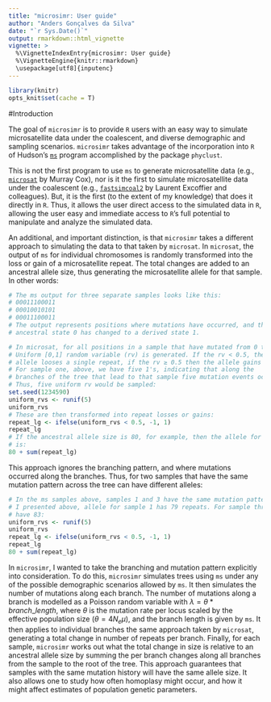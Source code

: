 ```yaml
---
title: "microsimr: User guide"
author: "Anders Gonçalves da Silva"
date: "`r Sys.Date()`"
output: rmarkdown::html_vignette
vignette: >
  %\VignetteIndexEntry{microsimr: User guide}
  %\VignetteEngine{knitr::rmarkdown}
  \usepackage[utf8]{inputenc}
---
```


```r
library(knitr)
opts_knit$set(cache = T)
```

#Introduction

The goal of `microsimr` is to provide `R` users with an easy way to simulate
microsatellite data under the coalescent, and diverse demographic and sampling
scenarios. `microsimr` takes advantage of the incorporation into `R` of Hudson's
[`ms`](http://home.uchicago.edu/rhudson1/source/mksamples.html) program 
accomplished by the package `phyclust`.

This is not the first program to use `ms` to generate microsatellite data (e.g., 
[`microsat`](massey.genomicus.com/software.htm) by Murray Cox), nor
is it the first to simulate microsatellite data under the coalescent (e.g., 
[`fastsimcoal2`](http://cmpg.unibe.ch/software/fastsimcoal2/) by Laurent Excoffier
and colleagues). But, it is the first (to the extent of my knowledge) that does 
it directly in `R`. Thus, it allows the user direct access to the simulated data
in `R`, allowing the user easy and immediate access to `R`'s full potential to 
manipulate and analyze the simulated data.

An additional, and important distinction, is that `microsimr` takes a different 
approach to simulating the data to that taken by `microsat`. In `microsat`, the
output of `ms` for individual chromosomes is randomly transformed into the loss 
or gain of a microsatellite repeat. The total changes are added to an ancestral
allele size, thus generating the microsatellite allele for that sample. In other
words:

```r
# The ms output for three separate samples looks like this:
# 00011100011
# 00010010101
# 00011100011
# The output represents positions where mutations have occurred, and the 
# ancestral state 0 has changed to a derived state 1.

# In microsat, for all positions in a sample that have mutated from 0 to 1, a 
# Uniform [0,1] random variable (rv) is generated. If the rv < 0.5, then the 
# allele looses a single repeat, if the rv ≥ 0.5 then the allele gains a repeat.
# For sample one, above, we have five 1's, indicating that along the
# branches of the tree that lead to that sample five mutation events occurred.
# Thus, five uniform rv would be sampled:
set.seed(1234590)
uniform_rvs <- runif(5)
uniform_rvs
# These are then transformed into repeat losses or gains:
repeat_lg <- ifelse(uniform_rvs < 0.5, -1, 1)
repeat_lg
# If the ancestral allele size is 80, for example, then the allele for sample 1
# is:
80 + sum(repeat_lg)
```

This approach ignores the branching pattern, and where mutations occurred along
the branches. Thus, for two samples that have the same mutation pattern across
the tree can have different alleles:

```r
# In the ms samples above, samples 1 and 3 have the same mutation pattern. As
# I presented above, allele for sample 1 has 79 repeats. For sample three, we
# have 83:
uniform_rvs <- runif(5)
uniform_rvs
repeat_lg <- ifelse(uniform_rvs < 0.5, -1, 1)
repeat_lg
80 + sum(repeat_lg)
```

In `microsimr`, I wanted to take the branching and mutation pattern explicitly 
into consideration. To do this, `microsimr` simulates trees using `ms` under 
any of the possible demographic scenarios allowed by `ms`. It then simulates
the number of mutations along each branch. The number of mutations along a branch
is modelled as a Poisson random variable with $\lambda{} = \theta{} * branch\_length$,
 where $\theta$ is the mutation rate per locus scaled by the effective population
 size ($\theta = 4N_{e}\mu$), and the branch length is given by `ms`. It then
 applies to individual branches the same approach taken by `microsat`, generating
 a total change in number of repeats per branch. Finally, for each sample,
 `microsimr` works out what the total change in size is relative to an ancestral
 allele size by summing the per branch changes along all branches from the sample
 to the root of the tree. This approach guarantees that samples with the same 
 mutation history will have the same allele size. It also allows one to study how 
 often homoplasy might occur, and how it might affect estimates of population
 genetic parameters.

